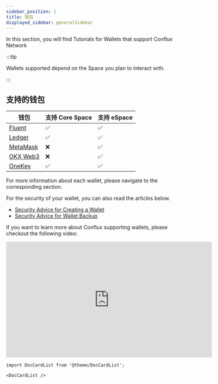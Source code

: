 ```yaml
---
sidebar_position: 1
title: 钱包
displayed_sidebar: generalSidebar
---
```


In this section, you will find Tutorials for Wallets that support Conflux Network

:::tip

Wallets supported depend on the Space you plan to interact with.

:::

## 支持的钱包

| 钱包                                       | 支持 Core Space       | 支持 eSpace       |
| ---------------------------------------- | ------------------- | --------------- |
| [Fluent](./fluent)                       | ✅                   | ✅               |
| [Ledger](./ledger)                       | ✅                   | ✅               |
| [MetaMask](../../../espace/UserGuide.md) | ❌                   | ✅               |
| [OKX Web3](https://www.okx.com/web3)     | ❌                   | ✅               |
| [OneKey](https://onekey.so/download)     | ✅                   | ✅               |

For more information about each wallet, please navigate to the corresponding section.

For the security of your wallet, you can also read the articles below.

- [Security Advice for Creating a Wallet](/docs/general/blockchain-security/create-wallet)
- [Security Advice for Wallet Backup](/docs/general/blockchain-security/backup-wallet)

If you want to learn more about Conflux supporting wallets, please checkout the following video:


<Tabs>
  <TabItem value="youtube" label="Conflux Wallets Walkthrough">
    <iframe
      width="560"
      height="315"
      src="https://www.youtube.com/embed/Aur7dF1dgG8?si=gniTiB6DethdLixG"
      title="YouTube video player"
      frameborder="0"
      allow="accelerometer; autoplay; clipboard-write; encrypted-media; gyroscope; picture-in-picture; web-share"
      allowfullscreen
    ></iframe>
  </TabItem>
</Tabs>

```mdx-code-block
import DocCardList from '@theme/DocCardList';

<DocCardList />
```
